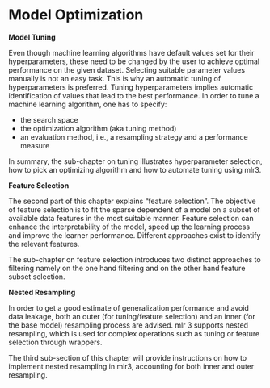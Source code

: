 # Model Optimization {#model-optim}

**Model Tuning**

Even though machine learning algorithms have default values set for their hyperparameters, these need to be changed by the user to achieve optimal performance on the given dataset.
Selecting suitable parameter values manually is not an easy task.
This is why an automatic tuning of hyperparameters is preferred.
Tuning hyperparameters implies automatic identification of values that lead to the best performance.
In order to tune a machine learning algorithm, one has to specify:

- the search space
- the optimization algorithm (aka tuning method)
- an evaluation method, i.e., a resampling strategy and a performance measure

In summary, the sub-chapter on tuning illustrates hyperparameter selection, how to pick an optimizing algorithm and how to automate tuning using mlr3.

**Feature Selection** 

The second part of this chapter explains "feature selection".
The objective of feature selection is to fit the sparse dependent of a model on a subset of available data features in the most suitable manner.
Feature selection can enhance the interpretability of the model, speed up the learning process and improve the learner performance.
Different approaches exist to identify the relevant features.

The sub-chapter on feature selection introduces two distinct approaches to filtering namely on the one hand filtering and on the other hand feature subset selection.

**Nested Resampling**

In order to get a good estimate of generalization performance and avoid data leakage, both an outer (for tuning/feature selection) and an inner (for the base model) resampling process are advised.
mlr 3 supports nested resampling, which is used for complex operations such as tuning or feature selection through wrappers.

The third sub-section of this chapter will provide instructions on how to implement nested resampling in mlr3, accounting for both inner and outer resampling.
